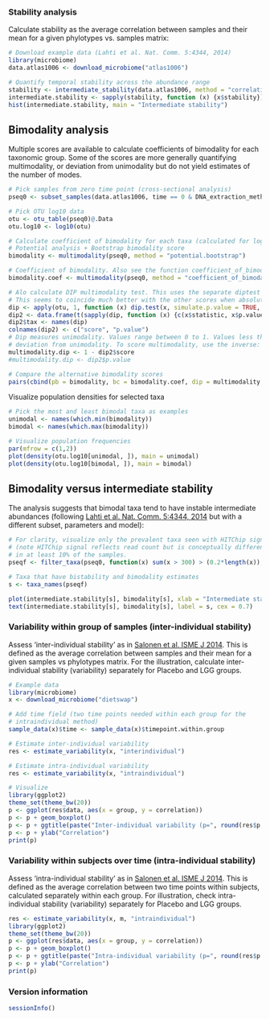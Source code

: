
### Stability analysis 

Calculate stability as the average correlation between samples and their
mean for a given phylotypes vs. samples matrix:

```r
# Download example data (Lahti et al. Nat. Comm. 5:4344, 2014)
library(microbiome)
data.atlas1006 <- download_microbiome("atlas1006")

# Quantify temporal stability across the abundance range
stability <- intermediate_stability(data.atlas1006, method = "correlation")
intermediate.stability <- sapply(stability, function (x) {x$stability})
hist(intermediate.stability, main = "Intermediate stability")
```


## Bimodality analysis

Multiple scores are available to calculate coefficients of bimodality
for each taxonomic group. Some of the scores are more generally
quantifying multimodality, or deviation from unimodality but do not
yield estimates of the number of modes. 

```r
# Pick samples from zero time point (cross-sectional analysis)
pseq0 <- subset_samples(data.atlas1006, time == 0 & DNA_extraction_method == "r")

# Pick OTU log10 data
otu <- otu_table(pseq0)@.Data
otu.log10 <- log10(otu)

# Calculate coefficient of bimodality for each taxa (calculated for log10 abundances)
# Potential analysis + Bootstrap bimodality score
bimodality <- multimodality(pseq0, method = "potential.bootstrap")

# Coefficient of bimodality. Also see the function coefficient_of_bimodality
bimodality.coef <- multimodality(pseq0, method = "coefficient_of_bimodality")

# Alo calculate DIP multimodality test. This uses the separate diptest package.
# This seems to coincide much better with the other scores when absolute OTU count is used
dip <- apply(otu, 1, function (x) dip.test(x, simulate.p.value = TRUE, B = 5000))
dip2 <- data.frame(t(sapply(dip, function (x) {c(x$statistic, x$p.value)})))
dip2$tax <- names(dip)
colnames(dip2) <- c("score", "p.value")
# Dip measures unimodality. Values range between 0 to 1. Values less than 0.05 indicate significant 
# deviation from unimodality. To score multimodality, use the inverse:
multimodality.dip <- 1 - dip2$score
#multimodality.dip <- dip2$p.value

# Compare the alternative bimodality scores
pairs(cbind(pb = bimodality, bc = bimodality.coef, dip = multimodality.dip))
```

Visualize population densities for selected taxa

```r
# Pick the most and least bimodal taxa as examples
unimodal <- names(which.min(bimodality))
bimodal <- names(which.max(bimodality))

# Visualize population frequencies
par(mfrow = c(1,2))
plot(density(otu.log10[unimodal, ]), main = unimodal)
plot(density(otu.log10[bimodal, ]), main = bimodal)
```

## Bimodality versus intermediate stability

The analysis suggests that bimodal taxa tend to have instable intermediate abundances (following [Lahti et al. Nat. Comm. 5:4344, 2014](http://www.nature.com/ncomms/2014/140708/ncomms5344/full/ncomms5344.html) but with a different subset, parameters and model):

```r
# For clarity, visualize only the prevalent taxa seen with HITChip signal >250
# (note HITChip signal reflects read count but is conceptually different) 
# in at least 10% of the samples. 
pseqf <- filter_taxa(pseq0, function(x) sum(x > 300) > (0.2*length(x)), TRUE)

# Taxa that have bistability and bimodality estimates
s <- taxa_names(pseqf)

plot(intermediate.stability[s], bimodality[s], xlab = "Intermediate stability", ylab = "Bimodality", type = "n")
text(intermediate.stability[s], bimodality[s], label = s, cex = 0.7)
```


### Variability within group of samples (inter-individual stability)

Assess 'inter-individual stability' as in [Salonen et al. ISME J 2014](http://www.nature.com/ismej/journal/v8/n11/full/ismej201463a.html). This is defined as the average correlation between samples and their mean for a given samples vs phylotypes matrix. For the illustration, calculate inter-individual stability (variability) separately for Placebo and LGG groups.

```r

# Example data
library(microbiome)
x <- download_microbiome("dietswap")

# Add time field (two time points needed within each group for the 
# intraindividual method)
sample_data(x)$time <- sample_data(x)$timepoint.within.group

# Estimate inter-individual variability
res <- estimate_variability(x, "interindividual")

# Estimate intra-individual variability
res <- estimate_variability(x, "intraindividual")

# Visualize
library(ggplot2)
theme_set(theme_bw(20))
p <- ggplot(res$data, aes(x = group, y = correlation))
p <- p + geom_boxplot()
p <- p + ggtitle(paste("Inter-individual variability (p=", round(res$p.value, 6), ")"))
p <- p + ylab("Correlation")
print(p)
```


### Variability within subjects over time (intra-individual stability)

Assess 'intra-individual stability' as in [Salonen et al. ISME J 2014](http://www.nature.com/ismej/journal/v8/n11/full/ismej201463a.html). This is defined as the average correlation between two time points within subjects, calculated separately within each group. For illustration, check intra-individual stability (variability) separately for Placebo and LGG groups.

```r
res <- estimate_variability(x, m, "intraindividual")
library(ggplot2)
theme_set(theme_bw(20))
p <- ggplot(res$data, aes(x = group, y = correlation))
p <- p + geom_boxplot()
p <- p + ggtitle(paste("Intra-individual variability (p=", round(res$p.value, 6), ")"))
p <- p + ylab("Correlation")
print(p)
```



### Version information

```r
sessionInfo()
```

